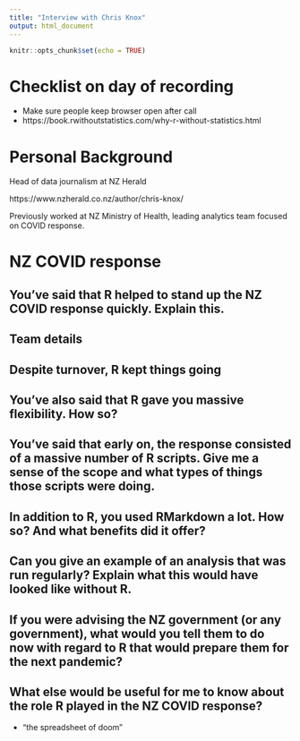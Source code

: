 ```yaml
---
title: "Interview with Chris Knox"
output: html_document
---
```


```r
knitr::opts_chunk$set(echo = TRUE)
```

# Checklist on day of recording

- Make sure people keep browser open after call
- https://book.rwithoutstatistics.com/why-r-without-statistics.html

# Personal Background

Head of data journalism at NZ Herald

https://www.nzherald.co.nz/author/chris-knox/

Previously worked at NZ Ministry of Health, leading analytics team focused on COVID response. 


# NZ COVID response

## You've said that R helped to stand up the NZ COVID response quickly. Explain this.

## Team details

## Despite turnover, R kept things going

## You've also said that R gave you massive flexibility. How so? 

## You've said that early on, the response consisted of a massive number of R scripts. Give me a sense of the scope and what types of things those scripts were doing.

## In addition to R, you used RMarkdown a lot. How so? And what benefits did it offer? 

## Can you give an example of an analysis that was run regularly? Explain what this would have looked like without R.

## If you were advising the NZ government (or any government), what would you tell them to do now with regard to R that would prepare them for the next pandemic? 

## What else would be useful for me to know about the role R played in the NZ COVID response? 

- "the spreadsheet of doom"